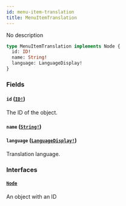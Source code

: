 ```yaml
---
id: menu-item-translation
title: MenuItemTranslation
---
```


No description

```graphql
type MenuItemTranslation implements Node {
  id: ID!
  name: String!
  language: LanguageDisplay!
}
```

### Fields

#### `id` ([`ID!`](/developer/api-reference/scalars/id.mdx))

The ID of the object.

#### `name` ([`String!`](/developer/api-reference/scalars/string.mdx))

#### `language` ([`LanguageDisplay!`](/developer/api-reference/objects/language-display.mdx))

Translation language.

### Interfaces

#### [`Node`](/developer/api-reference/interfaces/node.mdx)

An object with an ID

